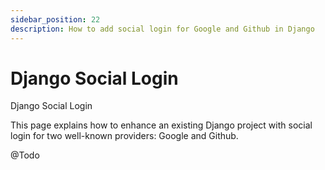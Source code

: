 ```yaml
---
sidebar_position: 22
description: How to add social login for Google and Github in Django
---
```


# Django Social Login

<SubHeading>Django Social Login</SubHeading>

This page explains how to enhance an existing Django project with social login for two well-known providers: Google and Github.&#x20;

@Todo
